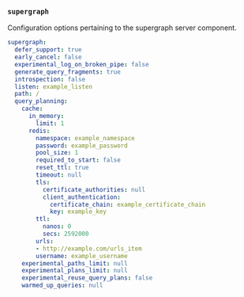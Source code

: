 ### `supergraph`

Configuration options pertaining to the supergraph server component.



```yaml title="supergraph"
supergraph:
  defer_support: true
  early_cancel: false
  experimental_log_on_broken_pipe: false
  generate_query_fragments: true
  introspection: false
  listen: example_listen
  path: /
  query_planning:
    cache:
      in_memory:
        limit: 1
      redis:
        namespace: example_namespace
        password: example_password
        pool_size: 1
        required_to_start: false
        reset_ttl: true
        timeout: null
        tls:
          certificate_authorities: null
          client_authentication:
            certificate_chain: example_certificate_chain
            key: example_key
        ttl:
          nanos: 0
          secs: 2592000
        urls:
        - http://example.com/urls_item
        username: example_username
    experimental_paths_limit: null
    experimental_plans_limit: null
    experimental_reuse_query_plans: false
    warmed_up_queries: null
```
